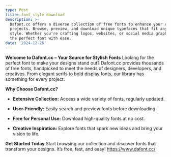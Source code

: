 ```yaml
---
type: Post
title: font style download
description: >-
  Dafont.cc offers a diverse collection of free fonts to enhance your creative
  projects. Browse, preview, and download unique typefaces that fit any design
  style. Whether you're crafting logos, websites, or social media graphics, find
  the perfect font with ease.
date: '2024-12-26'
---
```

**Welcome to Dafont.cc – Your Source for Stylish Fonts**
Looking for the perfect font to make your designs stand out? Dafont.cc provides thousands of free fonts, handpicked to meet the needs of designers, developers, and creatives. From elegant serifs to bold display fonts, our library has something for every project.

**Why Choose Dafont.cc?**

*   **Extensive Collection:** Access a wide variety of fonts, regularly updated.

*   **User-Friendly:** Easily search and preview fonts before downloading.

*   **Free for Personal Use:** Download high-quality fonts at no cost.

*   **Creative Inspiration:** Explore fonts that spark new ideas and bring your vision to life.

**Get Started Today**
Start browsing our collection and discover fonts that transform your designs. It’s free, fast, and easy! <https://www.dafont.cc/>
